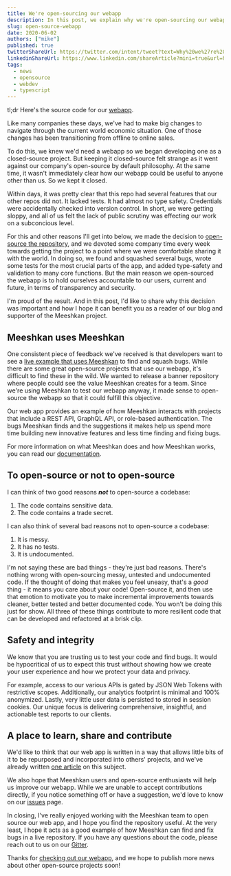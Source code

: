 ```yaml
---
title: We're open-sourcing our webapp
description: In this post, we explain why we're open-sourcing our webapp and how we hope it will be helpful.
slug: open-source-webapp
date: 2020-06-02
authors: ["mike"]
published: true
twitterShareUrl: https://twitter.com/intent/tweet?text=Why%20we%27re%20open-sourcing%20our%20webapp%20via%20%40meeshkan%20https%3A%2F%2Fmeeshkan.com%2Fblog%2Fopen-source-webapp%2F
linkedinShareUrl: https://www.linkedin.com/shareArticle?mini=true&url=https%3A%2F%2Fmeeshkan.com%2Fblog%2Fopen-source-webapp%2F&source=Meeshkan
tags:
  - news
  - opensource
  - webdev
  - typescript
---
```


tl;dr Here's the source code for our [webapp](https://github.com/meeshkan/webapp).

Like many companies these days, we've had to make big changes to navigate through the current world economic situation. One of those changes has been transitioning from offline to online sales.

To do this, we knew we'd need a webapp so we began developing one as a closed-source project. But keeping it closed-source felt strange as it went against our company's open-source by default philosophy. At the same time, it wasn't immediately clear how our webapp could be useful to anyone other than us. So we kept it closed.

Within days, it was pretty clear that this repo had several features that our other repos did not. It lacked tests. It had almost no type safety. Credentials were accidentally checked into version control. In short, we were getting sloppy, and all of us felt the lack of public scrutiny was effecting our work on a subconcious level.

For this and other reasons I'll get into below, we made the decision to [open-source the repository](https://github.com/meeshkan/webapp), and we devoted some company time every week towards getting the project to a point where we were comfortable sharing it with the world. In doing so, we found and squashed several bugs, wrote some tests for the most crucial parts of the app, and added type-safety and validation to many core functions. But the main reason we open-sourced the webapp is to hold ourselves accountable to our users, current and future, in terms of transparency and security.

I'm proud of the result. And in this post, I'd like to share why this decision was important and how I hope it can benefit you as a reader of our blog and supporter of the Meeshkan project.

## Meeshkan uses Meeshkan

One consistent piece of feedback we've received is that developers want to see a [live example that uses Meeshkan](https://github.com/meeshkan/webapp) to find and squash bugs. While there are some great open-source projects that use our webapp, it's difficult to find these in the wild. We wanted to release a banner repository where people could see the value Meeshkan creates for a team. Since we're using Meeshkan to test our webapp anyway, it made sense to open-source the webapp so that it could fulfill this objective.

Our web app provides an example of how Meeshkan interacts with projects that include a REST API, GraphQL API, or role-based authentication. The bugs Meeshkan finds and the suggestions it makes help us spend more time building new innovative features and less time finding and fixing bugs.

For more information on what Meeshkan does and how Meeshkan works, you can read our [documentation](https://meeshkan.com/docs/).

## To open-source or not to open-source

I can think of two good reasons **_not_** to open-source a codebase:

1. The code contains sensitive data.
1. The code contains a trade secret.

I can also think of several bad reasons not to open-source a codebase:

1. It is messy.
1. It has no tests.
1. It is undocumented.

I'm not saying these are bad things - they're just bad reasons. There's nothing wrong with open-sourcing messy, untested and undocumented code. If the thought of doing that makes you feel uneasy, that's a _good_ thing - it means you care about your code! Open-source it, and then use that emotion to motivate you to make incremental improvements towards cleaner, better tested and better documented code. You won't be doing this just for show. All three of these things contribute to more resilient code that can be developed and refactored at a brisk clip.

## Safety and integrity

We know that you are trusting us to test your code and find bugs. It would be hypocritical of us to expect this trust without showing how we create your user experience and how we protect your data and privacy.

For example, access to our various APIs is gated by JSON Web Tokens with restrictive scopes. Additionally, our analytics footprint is minimal and 100% anonymized. Lastly, very little user data is persisted to stored in session cookies. Our unique focus is delivering comprehensive, insightful, and actionable test reports to our clients.

## A place to learn, share and contribute

We'd like to think that our web app is written in a way that allows little bits of it to be repurposed and incorporated into others' projects, and we've already written [one article](https://dev.to/meeshkan/functional-on-the-frontend-with-fp-ts-and-pipe-4mn9) on this subject.

We also hope that Meeshkan users and open-source enthusiasts will help us improve our webapp. While we are unable to accept contributions directly, if you notice something off or have a suggestion, we'd love to know on our [issues](https://github.com/meeshkan/webapp/issues) page.

In closing, I've really enjoyed working with the Meeshkan team to open source our web app, and I hope you find the repository useful. At the very least, I hope it acts as a good example of how Meeshkan can find and fix bugs in a live repository. If you have any questions about the code, please reach out to us on our [Gitter](https://gitter.com/meeshkan).

Thanks for [checking out our webapp](https://github.com/meeshkan/webapp), and we hope to publish more news about other open-source projects soon!

